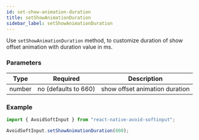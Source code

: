 ```yaml
---
id: set-show-animation-duration
title: setShowAnimationDuration
sidebar_label: setShowAnimationDuration
---
```


Use `setShowAnimationDuration` method, to customize duration of show offset animation with duration value in ms.

### Parameters

| Type   | Required             | Description                    |
| ------ | -------------------- | ------------------------------ |
| number | no (defaults to 660) | show offset animation duration |

### Example

```ts
import { AvoidSoftInput } from "react-native-avoid-softinput";

AvoidSoftInput.setShowAnimationDuration(800);
```
